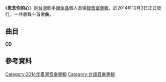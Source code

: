 {{Notability Unreferenced|time=2018-07-20T17:15:01+00:00}}
{{unreferenced|time=2018-07-20T17:15:01+00:00}}
{{Album infobox 
| Name        = 思念你的心
| Type        = 專輯
| Cover       = 
| Artist      = 謝金晶
| Released    = 2014年10月3日  
| Recorded    = 2014年9月
| Genre       = [[台語流行音樂|台語流行音樂]]
| Length      = 44:17
| Label       = [[上豪唱片|上豪唱片]](製作)<br>[[豪記唱片|豪記唱片]](發行)
| Producer    = [[廖偉志|廖偉志]]、[[陳玉立|陳玉立]]
| Last album  = 
| This album  = '''思念你的心''' <br />（2014年）
| Next album  = [[我的爸爸|我的爸爸]] <br />（2015年）
}}
《'''思念你的心'''》是[[台灣|台灣]]歌手[[謝金晶|謝金晶]]個人首張[[錄音室專輯|錄音室專輯]]，於2014年10月3日正式發行，一共收錄十首歌曲。

==曲目==
'''CD'''
{{Tracklist
| title1 = 天地無目啁
| music1 = [[謝順福|謝順福]]
| lyrics1 = 謝順福
| arranger1 = [[陳玉立|陳玉立]]
| producer1 = 陳玉立
| longnote1 = 第三主打
| length1 = 3:34

| title2 = 思念你的心
| music2 = [[陳偉強|陳偉強]]
| lyrics2 = [[簡華冷|簡華冷]]
| arranger2 = 張振杰
| producer2 = 廖偉志
| longnote2 = 首波主打
| length2 = 4:45

| title3 = 今夜想你
| music3 = 謝順福
| lyrics3 = 謝順福
| arranger3 = 陳玉立
| producer3 = 陳玉立
| longnote3 = 第二主打
| length3 = 4:34

| title4 = 雨後的彩虹
| music4 = [[石國人|石國人]]
| lyrics4 = 石國人
| arranger4 = [[項仲為|項仲為]]
| producer4 = 廖偉志
| longnote4 = 第四主打
| length4 = 4:16

| title5 = 姊妹ㄚ伴
| music5 = 謝順福
| lyrics5 = 謝順福
| arranger5 = 陳玉立
| producer5 = 陳玉立
| longnote5 = 
| length5 = 3:29

| title6 = 紡見的心
| music6 = [[竹間也|竹間也]]
| lyrics6 = 竹間也
| arranger6 = 項仲為
| producer6 = 廖偉志
| longnote6 = 
| length6 = 4:30

| title7 = 離家出走
| music7 = 謝順福
| lyrics7 = 謝順福
| arranger7 = 陳玉立
| producer7 = 陳玉立
| longnote7 = 
| length7 = 4:26

| title8 = 你變了
| music8 = 謝順福
| lyrics8 = 謝順福
| arranger8 = 陳玉立
| producer8 = 陳玉立
| longnote8 = 
| length8 = 4:24

| title9 = 牽著你（VS[[翁立友|翁立友]]）
| music9 = [[巴布|巴布]]
| lyrics9 = [[蕭蔓萱|蕭蔓萱]]
| arranger9 = 項仲為
| producer9 = 廖偉志
| longnote9 = 
| length9 = 4:45

| title10 = 感謝我有你（VS[[羅時豐|羅時豐]]）
| music10 = [[張雲心|張雲心]]
| lyrics10 = [[黃俊銘|黃俊銘]]
| arranger10 = 王瓊足
| producer10 = 廖偉志
| longnote10 = 
| length10 = 5:21
}}

==參考資料==
{{reflist}}
{{stub|time=2018-07-20T17:15:01+00:00}}

[[Category:2014年臺灣音樂專輯|Category:2014年臺灣音樂專輯]]
[[Category:台語音樂專輯|Category:台語音樂專輯]]